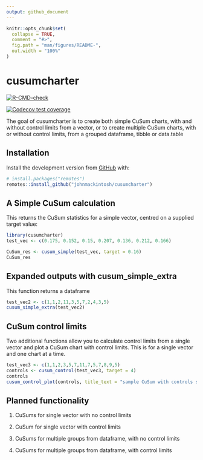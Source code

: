 ```yaml
---
output: github_document
---
```


<!-- README.md is generated from README.Rmd. Please edit that file -->

```r
knitr::opts_chunk$set(
  collapse = TRUE,
  comment = "#>",
  fig.path = "man/figures/README-",
  out.width = "100%"
)
```

# cusumcharter

<!-- badges: start -->

[![R-CMD-check](https://github.com/johnmackintosh/cusumcharter/workflows/R-CMD-check/badge.svg)](https://github.com/johnmackintosh/cusumcharter/actions)

[![Codecov test coverage](https://codecov.io/gh/johnmackintosh/cusumcharter/branch/master/graph/badge.svg)](https://codecov.io/gh/johnmackintosh/cusumcharter?branch=master)

<!-- badges: end -->

The goal of cusumcharter is to create both simple CuSum charts, with and without control limits from a vector, or to create multiple CuSum charts, with or without control limits, from a grouped dataframe, tibble or data.table

## Installation

Install the development version from [GitHub](https://github.com/) with:

``` r
# install.packages("remotes")
remotes::install_github("johnmackintosh/cusumcharter")
```

## A Simple CuSum calculation

This returns the CuSum statistics for a simple vector, centred on a supplied target value:

```r
library(cusumcharter)
test_vec <- c(0.175, 0.152, 0.15, 0.207, 0.136, 0.212, 0.166)

CuSum_res <- cusum_simple(test_vec, target = 0.16)
CuSum_res
```

## Expanded outputs with cusum_simple_extra

This function returns a dataframe

```r
test_vec2 <- c(1,1,2,11,3,5,7,2,4,3,5)
cusum_simple_extra(test_vec2)
```


## CuSum control limits

Two additional functions allow you to calculate control limits from a single vector and plot a CuSum chart with control limits. This is for a single vector and one chart at a time. 

```r
test_vec3 <- c(1,1,2,3,5,7,11,7,5,7,8,9,5)
controls <- cusum_control(test_vec3, target = 4)
controls
cusum_control_plot(controls, title_text = "sample CuSum with controls shows out of control since 7th observation")
```





## Planned functionality

1.  CuSums for single vector with no control limits

2.  CuSum for single vector with control limits

3.  CuSums for multiple groups from dataframe, with no control limits

4.  CuSums for multiple groups from dataframe, with control limits
